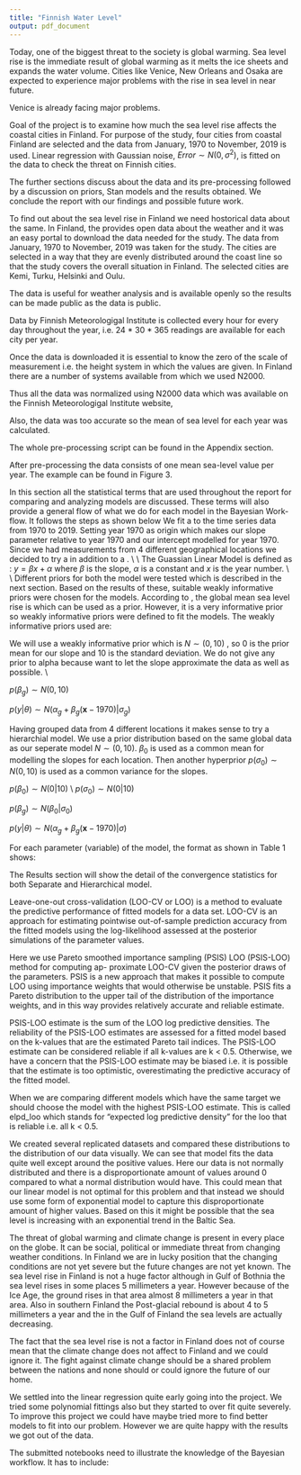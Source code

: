 ```yaml
---
title: "Finnish Water Level"
output: pdf_document
---
```


\section{Introduction}
Today, one of the biggest threat to the society is global warming. Sea level rise is the immediate result of global warming as it melts the ice sheets and  expands the water volume. Cities like Venice, New Orleans and Osaka are expected to experience major problems with the rise in sea level in near future. 

Venice is already facing major problems. 

\begin{figure}[h!]
\centerline{\includegraphics[width=200pt]{../img/venice.png}}
  \caption{Venice Floods}
  \label{Figure 1}
\end{figure}


Goal of the project is to examine how much the sea level rise affects the coastal cities in Finland. For purpose of the study, four cities from coastal Finland are selected and the data from January, 1970 to November, 2019 is used. Linear regression with Gaussian noise,  $Error \sim N(0, \sigma^2)$, is fitted on the data to check the threat on Finnish cities.

The further sections discuss about the data and its pre-processing followed by a discussion on priors, Stan models and the results obtained. We conclude the report with our findings and possible future work.

\section{Data}

To find out about the sea level rise in Finland we need hostorical data about the same. In Finland, the \href{https://ilmatieteenlaitos.fi/havaintojen-lataus#!/}{Finnish Meteorologigal Institute} provides open data about the weather and it was an easy portal to download the data needed for the study. The data from January, 1970 to November, 2019 was taken for the study. The cities are selected in a way that they are evenly distributed around the coast line so that the study covers the overall situation in Finland. The selected cities are Kemi, Turku, Helsinki and Oulu. 

The data is useful for weather analysis and is available openly so the results can be made public as the data is public. 

\begin{figure}[h]
\centerline{\includegraphics[width=150pt]{../img/map.png}}
  \caption{Cities selected for the study}
  \label{Figure 2}
\end{figure}

\subsection{Format of Data}
Data by Finnish Meteorologigal Institute is collected every hour for every day throughout the year, i.e. 24 * 30 * 365 readings are available for each city per year.

\begin{figure}[h]
\centerline{\includegraphics[width=150pt]{../img/data_example.png}}
  \caption{Raw Data}
  \label{Figure 3}
\end{figure}

\subsection{Data pre-processing}

Once the data is downloaded it is essential to know the zero of the scale of measurement i.e. the height system in which the values are given. In Finland there are a number of systems available from which we used N2000.

Thus all the data was normalized using N2000 data which was available on the Finnish Meteorologigal Institute  website,  \href{https://en.ilmatieteenlaitos.fi/theoretical-mean-sea-level}{N2000 data}

Also, the data was too accurate so the mean of sea level for each year was calculated.

The whole pre-processing script can be found in the Appendix section.

\subsection{Processed Data}

After pre-processing the data consists of one mean sea-level value per year. The example can be found in Figure 3.

\begin{figure}[h]
\centerline{\includegraphics[width=150pt]{../img/processed_data.png}}
  \caption{Processed Data}
  \label{Figure 3}
\end{figure}

\section{Project Workflow}
In this section all the statistical terms that are used throughout the report for comparing and analyzing models are discussed.
These terms will also provide a general flow of what we do for each model in the Bayesian Work-flow. It follows the steps as shown below
\begin{itemize}
    \item Define the Bayesian Models and Priors
    \item Run the models and fit the data
    \item Check Convergence Statistics
    \item Perform Posterior Predictive Analysis
    \item Visualize model through plots
    \item Perform PSIS LOO cross validation
    \item Perform Model evaluation
\end{itemize}

\subsection{Models}
We fit a \textbf{gaussian linear model} to the time series data from 1970 to 2019. Setting year 1970 as origin which makes our slope parameter relative to year 1970 and our intercept modelled for year 1970. Since we had measurements from 4 different geographical locations we decided to try a \textbf{hierarchial model} in addition to a \textbf{separate model}.
\\
\\
The Guassian Linear Model is defined as : 
$y = \beta x + \alpha$
where $\beta$ is the slope, $\alpha$ is a constant and $x$ is the year number. 
\\
\\
Different priors for both the model were tested which is described in the next section. Based on the results of these, suitable weakly informative priors were chosen for the models.
\subsection{Sensitivity Analysis of Priors}
\subsubsection{Informative Priors}
According to \href{https://sealevel.nasa.gov/understanding-sea-level/key-indicators/global-mean-sea-level/}{NASA}, the global mean sea level rise is \textbf{3.3} which can be used as a prior. However, it is a very informative prior so weakly informative priors were defined to fit the models. 
\subsubsection{Weakly Informative Priors}
The weakly informative priors used are:
\begin{enumerate}
    \item $N(3.2,100)$
    \item $N(0,100)$
    \item $N(0,10)$
\end{enumerate}

\section{Model Fitting}
\subsection{Separate Model}
We will use a weakly informative prior which is $N \sim (0,10)$ , so 0 is the prior mean for our slope and 10 is the standard deviation. We do not give any prior to alpha because want to let the slope approximate the data as well as possible. 
\\

\subsubsection{Priors}
$p(\beta_g) \sim N(0,10)$
\subsubsection{Likelihood}
$p(y|\theta) \sim N(\alpha_g + \beta_g (\textbf{x}-1970) | \sigma_g)$


\subsection{Hierarchical Model}
Having grouped data from 4 different locations it makes sense to try a hierarchial model. We use a prior distribution based on the same global data as our seperate model $N \sim (0,10)$. $\beta_0$ is used as a common mean for modelling the slopes for each location. Then another hyperprior $p(\sigma_0) \sim N(0,10)$ is used as a common variance for the slopes.

\subsubsection{Hyperpriors}
$p(\beta_0) \sim N(0|10)$
\\
$p(\sigma_0) \sim N(0 | 10)$

\subsubsection{Priors}
$p(\beta_g) \sim N(\beta_0 | \sigma_0)$

\subsubsection{Likelihood}
$p(y|\theta) \sim N(\alpha_g + \beta_g (\textbf{x}-1970) | \sigma)$

\subsection{Convergence Statistics in Stan}
\begin{table}[h]
    \centering
    \begin{tabular}{||c|c|c|c|c|c|c|c||}
           \hline
            Variable & mean & se\_mean & sd &2.50\% & 97.50\% & n\_eff & Rhat \\
            \hline
             &  &  & & & & &

    \end{tabular}
    \caption{Sample table layout for convergence statistics}
    \label{tab:my_label}
\end{table}

For each parameter (variable) of the model, the format as shown in Table 1 shows:
\begin{itemize}
    \item The mean column shows the mean for each variable of all the posterior draws of that variable generated in Markov Chain Monte Carlo (MCMC) simulation.
    \item The se$\_$mean column shows standard errors (se) for the posterior means. Standard error of the mean (SEM) depends both on the standard deviation (SD) and the sample size (n): SE = SD/$\sqrt{n}$.
    \item The sd column tells the standard deviation (SD). SD is a measure of variability or dispersion.
    \item The 2.5 $\%$ column reports the value corresponding the lower bound of 95$\%$  confidence interval.
    \item The 97.5 $\%$  column reports the value corresponding the upper bound of 95$\%$  confidence interval.
    \item The n$\_$eff  column tells the effective number of simulation draws, called the effective sample size, n$\_$eff
    \item The Rhat column reports us the values of Rˆ that is our convergence statistic, Rˆ. Here we will consider the threshold of 1.01 for the condition of Rˆ being ’near’ 1 . If Rˆ $>$ 1.01, we consider that the chains have not converged, while if Rˆ $<$ 1.01 we consider that the chains have probably converged and estimates are reliable.
\end{itemize}

The Results section will show the detail of the convergence statistics for both Separate and Hierarchical model. 

\subsection{Leave One out cross validation}
Leave-one-out cross-validation (LOO-CV or LOO) is a method to evaluate the predictive performance of
fitted models for a data set. LOO-CV is an approach for estimating pointwise out-of-sample prediction
accuracy from the fitted models using the log-likelihood assessed at the posterior simulations of the parameter
values.

Here we use Pareto smoothed importance sampling (PSIS) LOO (PSIS-LOO) method for computing ap-
proximate LOO-CV given the posterior draws of the parameters. PSIS is a new approach that makes it
possible to compute LOO using importance weights that would otherwise be unstable. PSIS fits a Pareto
distribution to the upper tail of the distribution of the importance weights, and in this way provides relatively
accurate and reliable estimate.

PSIS-LOO estimate is the sum of the LOO log predictive densities. The reliability of the PSIS-LOO estimates
are assessed for a fitted model based on the k-values that are the estimated Pareto tail indices. The PSIS-LOO
estimate can be considered reliable if all k-values are k $<$ 0.5. Otherwise, we have a concern that the
PSIS-LOO estimate may be biased i.e. it is possible that the estimate is too optimistic, overestimating the
predictive accuracy of the fitted model.

When we are comparing different models which have the same target we should choose the model with the
highest PSIS-LOO estimate. This is called elpd$\_$loo which stands for "expected log predictive density" for
the loo that is reliable i.e. all k $<$ 0.5.


\section{Results}

\subsection{Separate Model}
\subsubsection{Convergence Statistics}
\subsubsection{Loo}
\subsubsection{Plots}
\subsubsection{Analysis}



\subsection{Hierarchical Model}
\subsubsection{Convergence Statistics}
\subsubsection{Loo}
\subsubsection{Plots}
\subsubsection{Analysis}


\subsection{Posterior Predictive checking}

We created several replicated datasets and compared these distributions to the distribution of our data visually. We can see that model fits the data quite well except around the positive values. Here our data is not normally distributed and there is a disproportionate amount of values around 0 compared to what a normal distribution would have. This could mean that our linear model is not optimal for this problem and that instead we should use some form of exponential model to capture this disproportionate amount of higher values. Based on this it might be possible that the sea level is increasing with an exponential trend in the Baltic Sea.


\section{Model Comparison}














\section{Conclusion}
The threat of global warming and climate change is present in every place on the globe. It can be social, political or immediate threat from changing weather conditions. In Finland we are in lucky position that the changing conditions are not yet severe but the future changes are not yet known. The sea level rise in Finland is not a huge factor although in Gulf of Bothnia the sea level rises in some places 5 millimeters a year. However because of the Ice Age, the ground rises in that area almost 8 millimeters a year in that area. Also in southern Finland the Post-glacial rebound is about 4 to 5 millimeters a year and the in the Gulf of Finland the sea levels are actually decreasing.

The fact that the sea level rise is not a factor in Finland does not of course mean that the climate change does not affect to Finland and we could ignore it. The fight against climate change should be a shared problem between the nations and none should or could ignore the future of our home.

\section{Improvement to the Project}
We settled into the linear regression quite early going into the project. We tried some polynomial fittings also but they started to over fit quite severely. To improve this project we could have maybe tried more to find better models to fit into our problem. However we are quite happy with the results we got out of the data.


\section{Appendix}
\subsection{Python Code for Pre-processing Data}

\subsection{R Code for Analysis}
    









\newpage
\section{WHAT ALL TO DO }
The submitted notebooks need to illustrate the knowledge of the
  Bayesian workflow. It has to include:
\begin{itemize}
  \item Description of the data, and the analysis problem
  \item Description of at least two models, for example:
    \begin{itemize}
    \item non-hierarchical and hierarchical
    \item linear and non-linear
    \item variable selection with many models
    \end{itemize}
  \item Informative or weakly informative priors, and description of the prior choices
  \item Stan code
  \item How Stan model is run
  \item Convergence diagnostics (Rhat, divergences, ESS)
  \item Posterior predictive checking
  \item Model comparison (e.g. with loo)
  \item Predictive performance assessment if applicable
    (e.g. classification accuracy)
  \item Sensitivity analysis with respect to prior choices
  \item Discussion of problems, and potential improvements 
\end{itemize}
